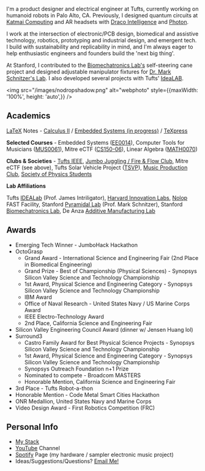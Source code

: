 
<NameTransition />

<Quote />

I'm a product designer and electrical engineer at Tufts, currently working on humanoid robots in Palo Alto, CA. Previously, I designed quantum circuits at [Katmai Computing](https://www.katmaicomputing.com/) and AR headsets with [Draco Intelligence](https://www.dracointelligence.com/) and [Photon](/n/photon).

I work at the intersection of electronic/PCB design, biomedical and assistive technology, robotics, prototyping and industrial design, and emergent tech. I build with sustainability and replicability in mind, and I'm always eager to help enthusiastic engineers and founders build the 'next big thing'.

At Stanford, I contributed to the [Biomechatronics Lab's](https://biomechatronics.stanford.edu/) self-steering cane project and designed adjustable manipulator fixtures for [Dr. Mark Schnitzer's Lab](https://pyramidal.stanford.edu/). I also developed several projects with Tufts' [IdeaLAB](https://sites.tufts.edu/idea/).

<img 
    src="/images/nodropshadow.png" 
    alt="webphoto" 
    style={{maxWidth: '100%', height: 'auto',}}
      />

<PortfolioContent />

## Academics
[LaTeX](https://www.latex-project.org/about/) Notes  - [Calculus II](/n/calc2latex) / [Embedded Systems (in progress)](/n/embedded) / [TeXpress](/n/texpress)

**Selected Courses** - Embedded Systems ([EE0014](https://www.ece.tufts.edu/ee/14/)), Computer Tools for Musicians ([MUS0061](https://mma.pages.tufts.edu/ctfm/)), Mitre eCTF ([CS150-06](https://www.cs.tufts.edu/t/courses/description/spring2025/CS/150-06)), Linear Algebra ([MATH0070](https://universitycollege.tufts.edu/courses/browse/linear-algebra))

**Clubs & Societies** - [Tufts IEEE](https://tufts.presence.io/organization/institute-of-electrical-and-electronics-engineers-ieee), [Jumbo Juggling / Fire & Flow Club](https://tufts.presence.io/organization/jumbo-fire-flow), Mitre eCTF (see above), Tufts Solar Vehicle Project ([TSVP](https://sites.tufts.edu/solarvp/)), [Music Production Club](https://www.instagram.com/musicprodclub/), [Society of Physics Students](https://as.tufts.edu/physics/resources/society-physics-students)

**Lab Affiliations**

Tufts [IDEALab](https://sites.tufts.edu/idea/) (Prof. James Intriligator), [Harvard Innovation Labs](https://innovationlabs.harvard.edu/), [Nolop](https://nolop.org/) FAST Facility, Stanford [Pyramidal Lab](https://pyramidal.stanford.edu/) (Prof. Mark Schnitzer), Stanford [Biomechatronics Lab](https://biomechatronics.stanford.edu/), De Anza [Additive Manufacturing Lab](https://www.deanza.edu/dmt/)

## Awards

- Emerging Tech Winner - JumboHack Hackathon
- OctoGrasp
    - Grand Award - International Science and Engineering Fair (2nd Place in Biomedical Engineering)
    - Grand Prize - Best of Championship (Physical Sciences) - Synopsys Silicon Valley Science and Technology Championship
    - 1st Award, Physical Science and Engineering Category - Synopsys Silicon Valley Science and Technology Championship
    - IBM Award
    - Office of Naval Research - United States Navy / US Marine Corps Award
    - IEEE Electro-Technology Award
    - 2nd Place, California Science and Engineering Fair
- Silicon Valley Engineering Council Award (dinner w/ Jensen Huang lol)
- Surround3
    - Castro Family Award for Best Physical Science Projects - Synopsys Silicon Valley Science and Technology Championship
    - 1st Award, Physical Science and Engineering Category - Synopsys Silicon Valley Science and Technology Championship
    - Synopsys Outreach Foundation n+1 Prize
    - Nominated to compete - Broadcom MASTERS
    - Honorable Mention, California Science and Engineering Fair
- 3rd Place - Tufts Robot-a-thon
- Honorable Mention - Code Metal Smart Cities Hackathon
- ONR Medallion, United States Navy and Marine Corps
- Video Design Award - First Robotics Competition (FRC)

## Personal Info
- [My Stack](/n/mystack)
- [YouTube](https://www.youtube.com/@DanielESiegel) Channel
- [Spotify](https://open.spotify.com/artist/3zemT3IjcD6G4nKj7q6GvB) Page (my hardware / sampler electronic music project)
- Ideas/Suggestions/Questions? [Email Me!](mailto:daniel.siegel@tufts.edu)
